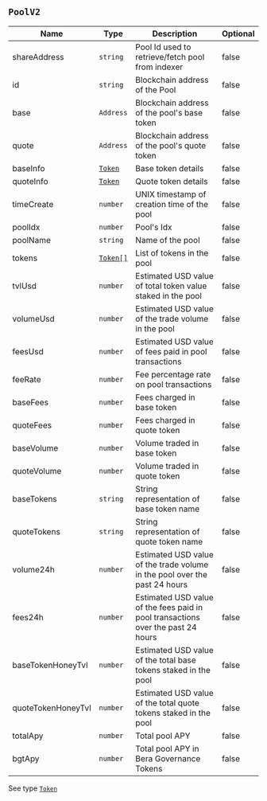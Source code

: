 ## `PoolV2`

| Name               | Type                       | Description                                                                      | Optional |
| ------------------ | -------------------------- | -------------------------------------------------------------------------------- | -------- |
| shareAddress       | `string`                   | Pool Id used to retrieve/fetch pool from indexer                                 | false    |
| id                 | `string`                   | Blockchain address of the Pool                                                   | false    |
| base               | `Address`                  | Blockchain address of the pool's base token                                      | false    |
| quote              | `Address`                  | Blockchain address of the pool's quote token                                     | false    |
| baseInfo           | [`Token`](/types/Token/)   | Base token details                                                               | false    |
| quoteInfo          | [`Token`](/types/Token/)   | Quote token details                                                              | false    |
| timeCreate         | `number`                   | UNIX timestamp of creation time of the pool                                      | false    |
| poolIdx            | `number`                   | Pool's Idx                                                                       | false    |
| poolName           | `string`                   | Name of the pool                                                                 | false    |
| tokens             | [`Token[]`](/types/Token/) | List of tokens in the pool                                                       | false    |
| tvlUsd             | `number`                   | Estimated USD value of total token value staked in the pool                      | false    |
| volumeUsd          | `number`                   | Estimated USD value of the trade volume in the pool                              | false    |
| feesUsd            | `number`                   | Estimated USD value of fees paid in pool transactions                            | false    |
| feeRate            | `number`                   | Fee percentage rate on pool transactions                                         | false    |
| baseFees           | `number`                   | Fees charged in base token                                                       | false    |
| quoteFees          | `number`                   | Fees charged in quote token                                                      | false    |
| baseVolume         | `number`                   | Volume traded in base token                                                      | false    |
| quoteVolume        | `number`                   | Volume traded in quote token                                                     | false    |
| baseTokens         | `string`                   | String representation of base token name                                         | false    |
| quoteTokens        | `string`                   | String representation of quote token name                                        | false    |
| volume24h          | `number`                   | Estimated USD value of the trade volume in the pool over the past 24 hours       | false    |
| fees24h            | `number`                   | Estimated USD value of the fees paid in pool transactions over the past 24 hours | false    |
| baseTokenHoneyTvl  | `number`                   | Estimated USD value of the total base tokens staked in the pool                  | false    |
| quoteTokenHoneyTvl | `number`                   | Estimated USD value of the total quote tokens staked in the pool                 | false    |
| totalApy           | `number`                   | Total pool APY                                                                   | false    |
| bgtApy             | `number`                   | Total pool APY in Bera Governance Tokens                                         | false    |

See type [`Token`](/types/Token/)
